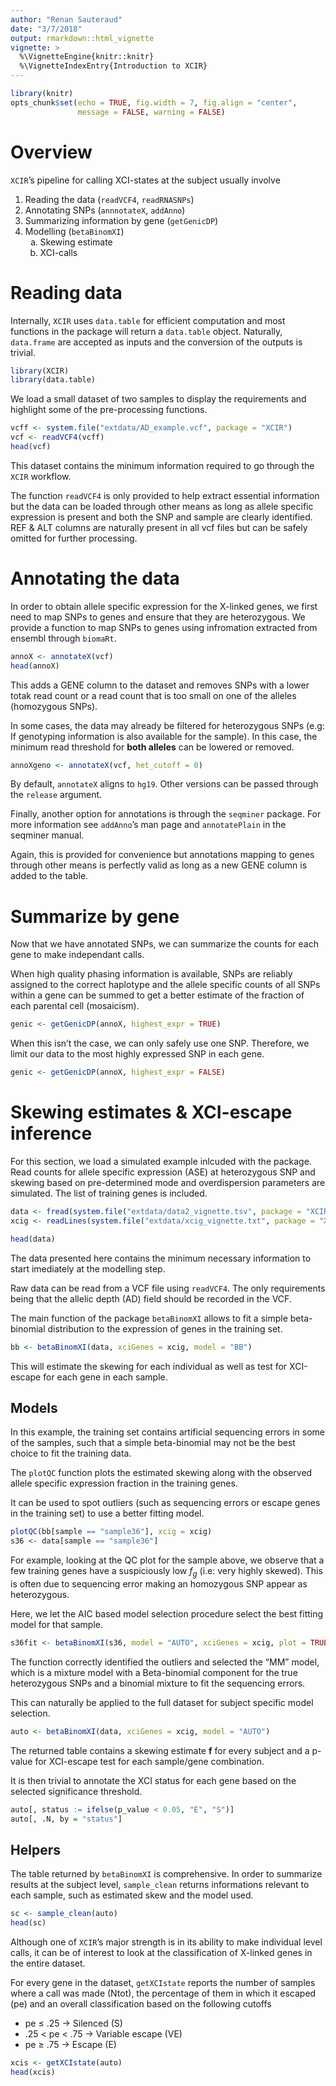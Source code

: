 ```yaml
---
author: "Renan Sauteraud"
date: "3/7/2018"
output: rmarkdown::html_vignette
vignette: >
  %\VignetteEngine{knitr::knitr}
  %\VignetteIndexEntry{Introduction to XCIR}
---
```


```r
library(knitr)
opts_chunk$set(echo = TRUE, fig.width = 7, fig.align = "center",
               message = FALSE, warning = FALSE)
```

# Overview

`XCIR`'s pipeline for calling XCI-states at the subject usually involve

1. Reading the data (`readVCF4`, `readRNASNPs`)
2. Annotating SNPs (`annnotateX`, `addAnno`)
3. Summarizing information by gene (`getGenicDP`)
4. Modelling (`betaBinomXI`)
    a. Skewing estimate
    b. XCI-calls
    

# Reading data
Internally, `XCIR` uses `data.table` for efficient computation and most functions
in the package will return a `data.table` object. Naturally, `data.frame` are
accepted as inputs and the conversion of the outputs is trivial.

```r
library(XCIR)
library(data.table)
```

We load a small dataset of two samples to display the requirements and
highlight some of the pre-processing functions.
```r
vcff <- system.file("extdata/AD_example.vcf", package = "XCIR")
vcf <- readVCF4(vcff)
head(vcf)
```

This dataset contains the minimum information required to go through the 
`XCIR` workflow.

The function `readVCF4` is only provided to help extract essential information
but the data can be loaded through other means as long as allele specific 
expression is present and both the SNP and sample are clearly identified.
REF & ALT columns are naturally present in all vcf files
but can be safely omitted for further processing. 

# Annotating the data
In order to obtain allele specific expression for the X-linked genes, we first
need to map SNPs to genes and ensure that they are heterozygous. We provide 
a function to map SNPs to genes using infromation extracted from ensembl through
`biomaRt`.

```r
annoX <- annotateX(vcf)
head(annoX)
```

This adds a GENE column to the dataset and removes SNPs with a lower totak read 
count or a read count that is too small on one of the alleles (homozygous SNPs).


In some cases, the data may already be filtered for heterozygous SNPs
(e.g: If genotyping information is also available for the sample). In this 
case, the minimum read threshold for **both alleles** can be lowered or removed.

```r
annoXgeno <- annotateX(vcf, het_cutoff = 0)
```

By default, `annotateX` aligns to `hg19`. Other versions can be passed through
the `release` argument.

Finally, another option for annotations is through the `seqminer` package. For
more information see `addAnno`'s man page and `annotatePlain` in the seqminer
manual.

Again, this is provided for convenience but annotations mapping to genes through
other means is perfectly valid as long as a new GENE column is added to the 
table.


# Summarize by gene
Now that we have annotated SNPs, we can summarize the counts for each gene
to make independant calls.

When high quality phasing information is available, SNPs are reliably
assigned to the correct haplotype and the allele specific counts of all 
SNPs within a gene can be summed to get a better estimate of the fraction
of each parental cell (mosaicism).
```r
genic <- getGenicDP(annoX, highest_expr = TRUE)
```

When this isn't the case, we can only safely use one SNP. Therefore, we limit
our data to the most highly expressed SNP in each gene.
```r
genic <- getGenicDP(annoX, highest_expr = FALSE)
```

# Skewing estimates & XCI-escape inference

For this section, we load a simulated example inlcuded with the package. 
Read counts for allele specific expression (ASE) at heterozygous SNP and skewing
based on pre-determined mode and overdispersion parameters are simulated. The 
list of training genes is included.
```r
data <- fread(system.file("extdata/data2_vignette.tsv", package = "XCIR"))
xcig <- readLines(system.file("extdata/xcig_vignette.txt", package = "XCIR"))
```

```r
head(data)
```

The data presented here contains the minimum necessary information to start
imediately at the modelling step.

Raw data can be read from a VCF file using `readVCF4`. The only requirements 
being that the allelic depth (AD) field should be recorded in the VCF.


The main function of the package `betaBinomXI` allows to fit a simple beta-binomial
distribution to the expression of genes in the training set.
```r
bb <- betaBinomXI(data, xciGenes = xcig, model = "BB")
```
This will estimate the skewing for each individual as well as test for
XCI-escape for each gene in each sample.


## Models

In this example, the training set contains artificial sequencing errors in some of the samples, 
such that a simple beta-binomial may not be the best choice to fit the training data.

The `plotQC` function plots the estimated skewing along with the observed
allele specific expression fraction in the training genes. 

It can be used to spot outliers (such as sequencing errors or escape genes in
the training set) to use a better fitting model.
```r
plotQC(bb[sample == "sample36"], xcig = xcig)
s36 <- data[sample == "sample36"]
```

For example, looking at the QC plot for the sample above, we observe that a
few training genes have a suspiciously low $f_g$ (i.e: very highly skewed). 
This is often due to sequencing error making an homozygous SNP appear as 
heterozygous.

Here, we let the AIC based model selection procedure select the best fitting
model for that sample.
```r
s36fit <- betaBinomXI(s36, model = "AUTO", xciGenes = xcig, plot = TRUE)
```

The function correctly identified the outliers and selected the "MM" model,
which is a mixture model with a Beta-binomial component for the true 
heterozygous SNPs and a binomial mixture to fit the sequencing errors.

This can naturally be applied to the full dataset for subject specific model
selection.

```r
auto <- betaBinomXI(data, xciGenes = xcig, model = "AUTO")
```

The returned table contains a skewing estimate **f** for every subject and
a p-value for XCI-escape test for each sample/gene combination.

It is then trivial to annotate the XCI status for each gene based on the selected
significance threshold.
```r
auto[, status := ifelse(p_value < 0.05, "E", "S")]
auto[, .N, by = "status"]
```

## Helpers
The table returned by `betaBinomXI` is comprehensive. In order to summarize 
results at the subject level, `sample_clean` returns informations
relevant to each sample, such as estimated skew and the model used. 
```r
sc <- sample_clean(auto)
head(sc)
```

Although one of `XCIR`'s major strength is in its ability to make individual
level calls, it can be of interest to look at the classification of X-linked
genes in the entire dataset.

For every gene in the dataset, `getXCIstate` reports the number of samples 
where a call was made (Ntot), the percentage of them in which it escaped (pe) 
and an overall classification based on the following cutoffs 

- pe $\leq$ .25 $\rightarrow$ Silenced (S)
- .25 < pe < .75  $\rightarrow$ Variable escape (VE)
- pe $\geq$ .75 $\rightarrow$ Escape (E)

```r
xcis <- getXCIstate(auto)
head(xcis)
```
